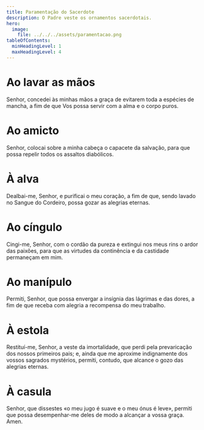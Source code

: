 ```yaml
---
title: Paramentação do Sacerdote
description: O Padre veste os ornamentos sacerdotais.
hero:
  image:
    file: ../../../assets/paramentacao.png
tableOfContents:
  minHeadingLevel: 1
  maxHeadingLevel: 4
---
```


# Ao lavar as mãos

Senhor, concedei às minhas mãos a graça de evitarem toda a espécies de mancha, a
fim de que Vos possa servir com a alma e o corpo puros.

# Ao amicto

Senhor, colocai sobre a minha cabeça o capacete da salvação, para que possa
repelir todos os assaltos diabólicos.

# À alva

Dealbai-me, Senhor, e purificai o meu coração, a fim de que, sendo lavado no
Sangue do Cordeiro, possa gozar as alegrias eternas.

# Ao cíngulo

Cingi-me, Senhor, com o cordão da pureza e extingui nos meus rins o ardor das
paixões, para que as virtudes da continência e da castidade permaneçam em mim.

# Ao manípulo

Permiti, Senhor, que possa envergar a insígnia das lágrimas e das dores, a fim
de que receba com alegria a recompensa do meu trabalho.

# À estola

Restituí-me, Senhor, a veste da imortalidade, que perdi pela prevaricação dos
nossos primeiros pais; e, ainda que me aproxime indignamente dos vossos sagrados
mystérios, permiti, contudo, que alcance o gozo das alegrias eternas.

# À casula

Senhor, que dissestes «o meu jugo é suave e o meu ónus é leve», permiti que
possa desempenhar-me deles de modo a alcançar a vossa graça. Amen.
